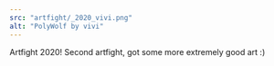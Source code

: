 ---
src: "artfight/_2020_vivi.png"
alt: "PolyWolf by vivi"
---

Artfight 2020! Second artfight, got some more extremely good art :)
